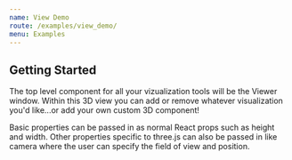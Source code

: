 ```yaml
---
name: View Demo
route: /examples/view_demo/
menu: Examples
---
```


## Getting Started
The top level component for all your vizualization tools will be the Viewer window. Within this 3D view you can add or remove whatever visualization you'd like...or add your own custom 3D component!

Basic properties can be passed in as normal React props such as height and width. Other properties specific to three.js can also be passed in like camera where the user can specify the field of view and position.


<Playground>
  <ROS>
    <Viewer height="500px" background="black">
      <Grid cellSize='1' planeCellCount='10' centerLineColor='#ffffff' color='#eeeeee' />
    </Viewer>
  </ROS>
</Playground>


